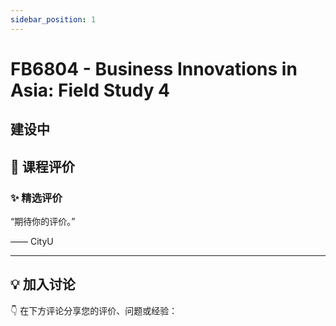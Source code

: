 ```yaml
---
sidebar_position: 1
---
```



# FB6804 - Business Innovations in Asia: Field Study 4

## 建设中

## **💬 课程评价**

### ✨ **精选评价**
<div className={commentStyles.commentBox}>
    <p className={commentStyles.commentText}>
        “期待你的评价。”
    </p>
    <p className={commentStyles.commentAuthor}>—— CityU</p>
</div>

---

## **💡 加入讨论**

👇 在下方评论分享您的评价、问题或经验：
<Utterances />
